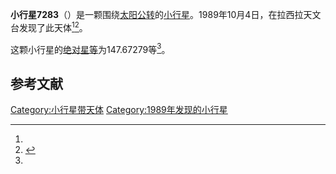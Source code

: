 {{Infobox planet
| bgcolour = #FFFFC0
| name = 7283
| symbol = 
| image = 
| caption = 
| discovery = yes
| discovery_ref = 
| discoverer = {{link-en|亨利·德波鸿诺|Henri Debehogne}}
| discovery_site = [[拉西拉天文台|拉西拉天文台]] 
| discovered = 1989年10月4日
| designations = yes
| mp_name = 
| named_after = 
| alt_names = 1989 TX15/ 1986 WP10 / 1991 CZ1
| mp_category = [[主带小行星|主带小行星]]
| orbit_ref = <ref name="a">[http://ssd.jpl.nasa.gov/sbdb.cgi?sstr=7283 7283] {{Wayback|url=http://ssd.jpl.nasa.gov/sbdb.cgi?sstr=7283 |date=20210810173328 }}，小行星數據庫瀏覽器（JPL Small-Body Database Browser）－[[美国国家航空航天局|美国国家航空航天局]]喷气推进实验室</ref>
| epoch = 2456400.5 (2013年4月18日更新)
| aphelion = {{convert|2.4565831|AU|km|3|abbr=on|lk=out}}
| perihelion = {{convert|2.0716577|AU|km|3|abbr=on}}
| semimajor = {{convert|2.2641204|AU|km|3|abbr=on}}
| eccentricity = 0.0850055
| period = 1244.364799 [[日|日]]<br />3.41[[儒略年|儒略年]]
| avg_speed = 
| inclination = 5.69863
| asc_node = 16.02317
| mean_anomaly = 
| arg_peri = 147.67279
| satellites = 
| physical_characteristics = yes
| dimensions = 
| mass = 
| density = 
| surface_grav = 
| escape_velocity = 
| sidereal_day = 
| axial_tilt = 
| pole_ecliptic_lat = 
| pole_ecliptic_lon = 
| albedo = 
| temperatures= 
| temp_name1 = 
| mean_temp_1 = 
| max_temp_1 = 
| temp_name2 = 
| max_temp_2 = 
| spectral_type = 
| abs_magnitude = 147.67279
}}

'''小行星7283'''（{{lang-en|7283}}）是一颗围绕[[太阳|太阳]][[公转|公转]]的[[小行星|小行星]]。1989年10月4日，{{link-en|亨利·德波鸿诺|Henri Debehogne}}在拉西拉天文台发现了此天体<ref name="a" /><ref>{{cite news|title=小行星列表|url=http://cfa-www.harvard.edu/iau/lists/NumberedMPs.txt|accessdate=2013-07-08|newspaper=哈佛大学|archive-date=2008-05-17|archive-url=https://web.archive.org/web/20080517010638/http://cfa-www.harvard.edu/iau/lists/NumberedMPs.txt|dead-url=no}}</ref>。

这颗小行星的[[绝对星等|绝对星等]]为147.67279等<ref name="a" />。

==参考文献==
{{reflist}}
{{Minor Planet Number|[[小行星7282|小行星7282]]|[[小行星7284|小行星7284]]}}

{{小天体}}

[[Category:小行星带天体|Category:小行星带天体]]
[[Category:1989年发现的小行星|Category:1989年发现的小行星]]

{{asteroid-stub}}